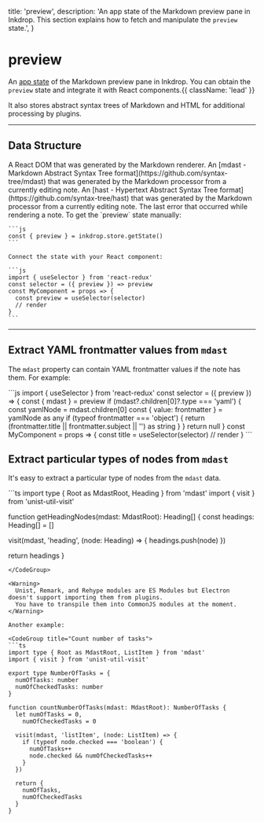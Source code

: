   title: 'preview',
  description: 'An app state of the Markdown preview pane in Inkdrop. This section explains how to fetch and manipulate the `preview` state.',
}

# preview

An [app state](/guides/flux-architecture) of the Markdown preview pane in Inkdrop.
You can obtain the `preview` state and integrate it with React components.{{ className: 'lead' }}

It also stores abstract syntax trees of Markdown and HTML for additional processing by plugins.

---

## Data Structure

<Row>
  <Col>
    <Properties>
      <Property name="dom" type="React.ReactElement<unknown> | null">
        A React DOM that was generated by the Markdown renderer.
      </Property>
      <Property name="mdast" type="MdastRoot | null">
        An [mdast - Markdown Abstract Syntax Tree format](https://github.com/syntax-tree/mdast) that was generated by the Markdown processor from a currently editing note.
      </Property>
      <Property name="hast" type="HastRoot | null">
        An [hast - Hypertext Abstract Syntax Tree format](https://github.com/syntax-tree/hast) that was generated by the Markdown processor from a currently editing note.
      </Property>
      <Property name="lastError" type="Error | null | undefined">
        The last error that occurred while rendering a note.
      </Property>
    </Properties>
  </Col>
  <Col sticky>
    To get the `preview` state manually:

    ```js
    const { preview } = inkdrop.store.getState()
    ```

    Connect the state with your React component:

    ```js
    import { useSelector } from 'react-redux'
    const selector = ({ preview }) => preview
    const MyComponent = props => {
      const preview = useSelector(selector)
      // render
    }
    ```

  </Col>
</Row>

---

## Extract YAML frontmatter values from `mdast`

The `mdast` property can contain YAML frontmatter values if the note has them.
For example:

<CodeGroup title="Get `title` from YAML frontmatter">
```js
import { useSelector } from 'react-redux'
const selector = ({ preview }) => {
  const { mdast } = preview
  if (mdast?.children[0]?.type === 'yaml') {
    const yamlNode = mdast.children[0]
    const { value: frontmatter } = yamlNode as any
    if (typeof frontmatter === 'object') {
      return (frontmatter.title || frontmatter.subject || '') as string
    }
  }
  return null
}
const MyComponent = props => {
  const title = useSelector(selector)
  // render
}
```
</CodeGroup>

## Extract particular types of nodes from `mdast`

It's easy to extract a particular type of nodes from the `mdast` data.

<CodeGroup title="Extract heading nodes">
```ts
import type { Root as MdastRoot, Heading } from 'mdast'
import { visit } from 'unist-util-visit'

function getHeadingNodes(mdast: MdastRoot): Heading[] {
  const headings: Heading[] = []

  visit(mdast, 'heading', (node: Heading) => {
    headings.push(node)
  })

  return headings
}
```
</CodeGroup>

<Warning>
  Unist, Remark, and Rehype modules are ES Modules but Electron doesn't support importing them from plugins.
  You have to transpile them into CommonJS modules at the moment.
</Warning>

Another example:

<CodeGroup title="Count number of tasks">
```ts
import type { Root as MdastRoot, ListItem } from 'mdast'
import { visit } from 'unist-util-visit'

export type NumberOfTasks = {
  numOfTasks: number
  numOfCheckedTasks: number
}

function countNumberOfTasks(mdast: MdastRoot): NumberOfTasks {
  let numOfTasks = 0,
    numOfCheckedTasks = 0

  visit(mdast, 'listItem', (node: ListItem) => {
    if (typeof node.checked === 'boolean') {
      numOfTasks++
      node.checked && numOfCheckedTasks++
    }
  })

  return {
    numOfTasks,
    numOfCheckedTasks
  }
}
```
</CodeGroup>

